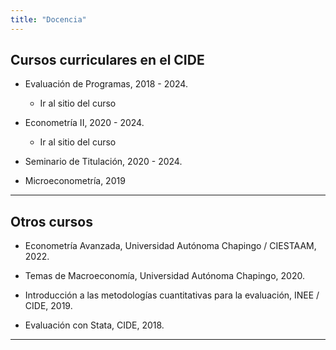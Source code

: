 ```yaml
---
title: "Docencia"
---
```


## Cursos curriculares en el CIDE

- Evaluación de Programas, 2018 - 2024.

  - Ir al sitio del curso

- Econometría II, 2020 - 2024.

  - Ir al sitio del curso

- Seminario de Titulación, 2020 - 2024.

- Microeconometría, 2019


---

## Otros cursos

- Econometría Avanzada, Universidad Autónoma Chapingo / CIESTAAM, 2022.

- Temas de Macroeconomía, Universidad Autónoma Chapingo, 2020.

- Introducción a las metodologías cuantitativas para la evaluación, INEE / CIDE, 2019.

- Evaluación con Stata, CIDE, 2018.

---

